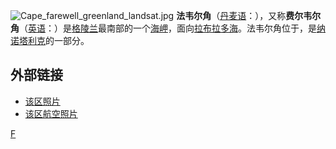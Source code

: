 [[File:Cape_farewell_greenland_landsat.jpg|thumb]]
'''法韦尔角'''（[[丹麦语|丹麦语]]：'''{{lang|da|Kap Farvel}}'''），又称'''费尔韦尔角'''（[[英语|英语]]：'''{{lang|en|Cape Farewell}}'''）是[[格陵兰|格陵兰]]最南部的一个[[海岬|海岬]]，面向[[拉布拉多海|拉布拉多海]]。法韦尔角位于{{coord|59|46|23|N|43|55|21|W}}，是[[纳诺塔利克|纳诺塔利克]]的一部分。

==外部链接==
* [https://web.archive.org/web/20070310131824/http://iserit.greennet.gl/nanortalik/test22.htm 该区照片]
* [http://www.geol.lu.se/personal/seb/kapfarvel.htm 该区航空照片] {{Wayback|url=http://www.geol.lu.se/personal/seb/kapfarvel.htm |date=20201012122700 }}
{{格陵兰小作品}}

[[Category:格陵兰地理|F]]